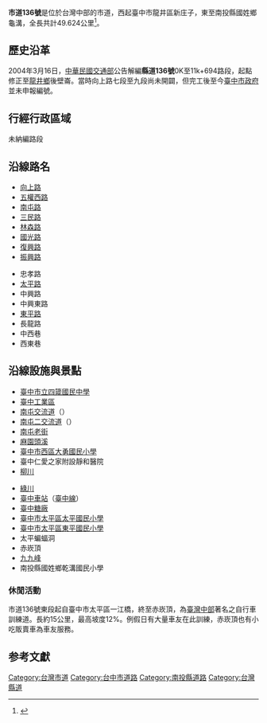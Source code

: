 {{Infobox Taiwan Highway
| Type = CH
| Num = 136
| Name = 中埔公路
| Route = TW CHW136 RouteMap.svg
| Length = 49.624
| LastExt = 
| SpeedHigh = 
| Allocation = {{Jct|country=TWN|CH|129}}
| Start = [[臺中市|臺中市]][[龍井區|龍井區]][[新庄子_(臺中市龍井區)|新庄子]]
| Junc = 
 {{Plainlist|
* [[File:TWHW1.svg|20px]][[南屯交流道|南屯交流道]]
* [[File:TW_PHW74.svg|20px]][[南屯二交流道|南屯二交流道]]
* [[File:TW_PHW74.svg|20px]][[大里一交流道_(台74線)|大里一交流道]]
 }}
| End = [[南投縣|南投縣]][[國姓鄉|國姓鄉]]龜溝
| Dep = [[臺中市政府|臺中市政府]]<br>[[南投縣政府|南投縣政府]]
}}
'''市道136號'''是位於台灣中部的市道，西起臺中市龍井區新庄子，東至南投縣國姓鄉龜溝，全長共計49.624公里<ref name="thb">{{cite web|url=http://www.thb.gov.tw/sites/ch/modules/expressway/county.aspx?node=81f6a0db-8899-4d5a-83a2-2e6672a467f7|title= 市道及縣道公路路線|work=交通部公路總局|accessdate=2018-06-21}}</ref>。

== 歷史沿革 ==
2004年3月16日，[[中華民國交通部|中華民國交通部]]公告解編'''縣道136號'''0K至11k+694路段，起點修正至[[龍井區|龍井鄉]]後壁崙。當時向上路七段至九段尚未開闢，但完工後至今[[臺中市政府|臺中市政府]]並未申報編號。

== 行經行政區域 ==
{{Clear}}
{{TWNinttop}}
{{TWNint |county=臺中市 |cspan=38 |tcd=龍井區 |tspan=2 |location=[[新庄子_(臺中市龍井區)|新庄子]] |km=0.0 |road={{Jct|country=TWN|TRTC|64}} |notes=公路起點<br>[[File:TW_THWtc64.svg|27px]]終點 }}
{{TWNint |location=犁份 |km= |road={{Jct|country=TWN|TRTC|75}} |notes= }}
{{TWNint |tcd=大肚區 |location=蔗廍 |km= |road=（地區道路） |notes= }}
{{TWNint |tcd=南屯區 |tspan=10 |location=[[知高|知高]] |km=6.9 |road={{Jct|country=TWN|CH|125}} |notes= }}
{{TWNint |location=[[File:TWHW1.svg|20px]][[南屯交流道|南屯交流道]] |km=7.3 |road={{Jct|country=TWN|NH|1}} |notes= }}
{{台灣公路設施|bri||知高橋}}
{{TWNint |location=[[File:TW_PHW74.svg|20px]][[南屯二交流道|南屯二交流道]] |km=7.8 |road={{Jct|country=TWN|PH|74}} |notes= }}
{{TWNint |location=[[新庄子_(臺中市南屯區)|新庄子]] |km= |road=（地區道路） |notes= }}
{{TWNint |location=[[三塊厝_(臺中市南屯區)|三塊厝]] |km= |road=（地區道路） |notes= }}
{{TWNint |location=[[永定厝_(臺中市)|永定厝]] |km= |road=（地區道路） |notes= }}
{{TWNint |location=[[南屯_(大字)|南屯市區]] |km=9.7 |road={{Jct|country=TWN|CH|127}} |notes= }}
{{台灣公路設施|bri||南屯橋}}
{{TWNint |location=[[田心_(臺中市)|田心]] |km= |road=（地區道路） |notes= }}
{{台灣公路設施|bri||新田心橋}}
{{TWNint |tcd=南區 |tcd_link=南區 (臺中市) |location=[[半平厝|半平厝]] |km= |kspan=2 |road=（地區道路） |rspan=2 |notes=公路行經南區與西區交界 |nspan=2 }}
{{TWNint |tcd=西區 |tcd_link=西區 (臺中市) |tspan=3 |location=[[後壠子|後壠子]]  }}
{{台灣公路設施|bri||南屯柳橋}}
{{TWNint |location=[[公館_(臺中市西區)|公館]] |km=13.2 |road={{Jct|country=TWN|PH|1b}} |notes= }}
{{TWNint |tcd=南區 |tcd_link=南區 (臺中市) |tspan=3 |location=[[臺中_(大字)|臺中市區]] |lspan=4 |km= |road=（地區道路） |notes= }}
{{台灣公路設施|bri||復興一號橋}}
{{TWNint |km= |road=（地區道路） |notes= }}
{{TWNint |tcd=東區 |tcd_link=東區 (臺中市) |tspan=4 |km= |road=（地區道路） |notes= }}
{{TWNint |location=[[旱溪_(地名)|旱溪]] |km=17.3 |road={{Jct|country=TWN|PH|3}} |notes= }}
{{台灣公路設施|bri||東門橋}}
{{TWNint |location=舊廍 |km= |road=（地區道路） |notes= }}
{{台灣公路設施|bri||太平橋}}
{{TWNint |tcd=太平區 |tcd_link=太平區 (臺中市) |tspan=12 |location=[[太平_(臺中市地名)|太平]] |lspan=3 |km= |road={{Jct|country=TWN|TRTC|102-1}} |notes=中102-1線起點 }}
{{TWNint |km= |road={{Jct|country=TWN|TRTC|89-2}} |notes= }}
{{TWNint |km= |road={{Jct|country=TWN|TRTC|130}} |notes=[[File:TW_THWtc130.svg|27px]]終點 }}
{{TWNint |location=虎頭山腳 |km=21.8 |road={{Jct|country=TWN|CH|129}} |notes=與[[File:TW_CHW129.svg|20px]]共線起點 |status=concur }}
{{台灣公路設施|bri||一江橋}}
{{TWNint |location=坑口 |km=22.5 |road={{Jct|country=TWN|CH|129}} |notes=與[[File:TW_CHW129.svg|20px]]共線終點 |status=concur }}
{{台灣公路設施|bri||龍寶橋}}
{{TWNint |location=[[頭汴坑|頭汴坑]] |km=24.613 |road={{Jct|country=TWN|TRTC|99}} |notes=[[File:TW_THWtc99.svg|27px]]終點 }}
{{台灣公路設施|bri||中埔一－五橋}}
{{TWNint |location=中埔 |km=29.25 |road={{Jct|country=TWN|TRTC|100}} |notes=[[File:TW_THWtc99.svg|27px]]起點 }}
{{台灣公路設施|bri||中埔六－十五橋}}
{{TWNint |location=鹿食水 |km=40.756 |road=（地區道路） |notes= }}
{{TWNint |county=南投縣 |cspan=3 |tcd=國姓鄉 |tspan=3 |location=[[墘溝|墘溝]] |km= |road=（地區道路） |notes= }}
{{台灣公路設施|bri||乾峰橋}}
{{TWNint |location=龜溝 |km=49.624 |road={{Jct|country=TWN|PH|14}} |notes=公路終點 }}
{{Jctbtm |conv=no |keys=concur }}

; 未納編路段
{{TWNinttop}}
{{TWNint |county=臺中市 |cspan=9 |tcd=梧棲區 |tspan=3 |location=海尾 |km=0.0 |road={{Jct|country=TWN|PH|17}} |notes=未納編路段起點 }}
{{TWNint |location=[[File:TW_PHW61.svg|20px]][[龍井交流道_(台61線)|龍井交流道]] |km= |road={{Jct|country=TWN|PH|61}} |notes= }}
{{TWNint |location=安良港 |km= |road={{Jct|country=TWN|TRTC|59}} |notes= }}
{{TWNint |tcd=龍井區 |tspan=3 |location=[[山腳_(臺中市龍井區)|山腳]] |lspan=3 |km= |road={{Jct|country=TWN|PH|1}} |notes=僅東出西入 |status=incomplete }}
{{台灣公路設施|bri||中興橋||跨越{{Rint|tw|tra}}[[海岸線_(臺鐵)|海岸線]]與{{Jct|country=TWN|PH|1}}}}
{{TWNint |km= |road={{Jct|country=TWN|PH|1}} |notes=僅西出東入 |status=incomplete }}
{{TWNint |tcd=沙鹿區 |tspan=2 |location=鹿港寮 |km= |road={{Jct|country=TWN|TRTC|65}} |notes= }}
{{TWNint |location=[[File:TWHW3.svg|20px]][[龍井交流道_(國道3號)|龍井交流道]] |lspan=2 |km= |kspan=2 |road={{Jct|country=TWN|NH|3}} |rspan=2 |notes=公路行經沙鹿區與龍井區交界 }}
{{TWNint |tcd=龍井區 |notes=（同上） }}
{{Jctbtm |conv=no |keys=incomplete }}

== 沿線路名 ==
{{Col-begin}}
{{Col-2}}
* [[向上路_(台中市)|向上路]]
* [[五權西路|五權西路]]
* [[南屯路|南屯路]]
* [[三民路_(台中市區)|三民路]]
* [[林森路_(台中市區)|林森路]]
* [[國光路_(台中市)|國光路]]
* [[復興路_(台中市區)|復興路]]
* [[振興路_(台中市)|振興路]]
{{Col-2}}
* 忠孝路
* [[太平路_(太平區)|太平路]]
* 中興路
* 中興東路
* [[東平路_(太平區)|東平路]]
* 長龍路
* 中西巷
* 西東巷
{{Col-end}}

== 沿線設施與景點 ==
{{Col-begin}}
{{Col-2}}
* [[臺中市立四箴國民中學|臺中市立四箴國民中學]]
* [[臺中工業區|臺中工業區]]
* [[南屯交流道|南屯交流道]]（{{Jct|country=TWN|NH|1}}）
* [[南屯二交流道|南屯二交流道]]（{{Jct|country=TWN|PH|74}}）
* [[南屯老街|南屯老街]]
* [[麻園頭溪|麻園頭溪]]
* [[臺中市西區大勇國民小學|臺中市西區大勇國民小學]]
* 臺中仁愛之家附設靜和醫院
* [[柳川|柳川]]
{{Col-2}}
* [[綠川|綠川]]
* [[臺中車站|臺中車站]]（{{Rint|tw|tra}}[[臺中線|臺中線]]）
* [[臺中糖廠|臺中糖廠]]
* [[臺中市太平區太平國民小學|臺中市太平區太平國民小學]]
* [[臺中市太平區東平國民小學|臺中市太平區東平國民小學]]
* 太平蝙蝠洞
* 赤崁頂
* [[九九峰|九九峰]]
* 南投縣國姓鄉乾溝國民小學
{{Col-end}}

=== 休閒活動 ===
市道136號東段起自臺中市太平區一江橋，終至赤崁頂，為[[臺灣中部|臺灣中部]]著名之自行車訓練道。長約15公里，最高坡度12%。例假日有大量車友在此訓練，赤崁頂也有小吃販賣車為車友服務。

== 参考文獻 ==
{{Reflist}}

{{Commons category|County Highway 136}}
{{台灣縣道}}
{{台中公路網}}
{{南投公路網}}

[[Category:台灣市道|Category:台灣市道]]
[[Category:台中市道路|Category:台中市道路]]
[[Category:南投縣道路|Category:南投縣道路]]
[[Category:台灣縣道|Category:台灣縣道]]